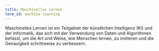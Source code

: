 ```yaml
---
title: Maschinelles Lernen
term_id: machine-learning
---
```


Maschinelles Lernen ist ein Teilgebiet der künstlichen Intelligenz (KI) und der Informatik, das sich mit der Verwendung von Daten und Algorithmen befasst, um die Art und Weise, wie Menschen lernen, zu imitieren und die Genauigkeit schrittweise zu verbessern.